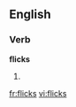==English==

===Verb===
'''flicks'''

# {{third-person singular of|[[flick]]}}

[[fr:flicks]]
[[vi:flicks]]